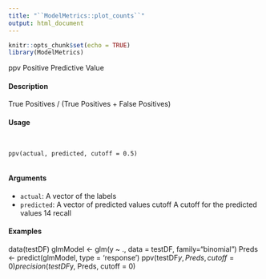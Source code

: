 ```yaml
---
title: "``ModelMetrics::plot_counts``"
output: html_document
---
```


```r
knitr::opts_chunk$set(echo = TRUE)
library(ModelMetrics)
```

ppv Positive Predictive Value

#### Description  

True Positives / (True Positives + False Positives)

#### Usage  
<pre><code>

ppv(actual, predicted, cutoff = 0.5)

</code></pre>
#### Arguments

* ``actual``: A vector of the labels
* ``predicted``:  A vector of predicted values
cutoff A cutoff for the predicted values
14 recall

#### Examples  

data(testDF)
glmModel <- glm(y ~ ., data = testDF, family="binomial")
Preds <- predict(glmModel, type = 'response')
ppv(testDF$y, Preds, cutoff = 0)
precision(testDF$y, Preds, cutoff = 0)
